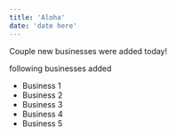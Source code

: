 ```yaml
---
title: 'Aloha'
date: 'date here'
---
```


Couple new businesses were added today!

following businesses added

- Business 1
- Business 2
- Business 3
- Business 4
- Business 5
